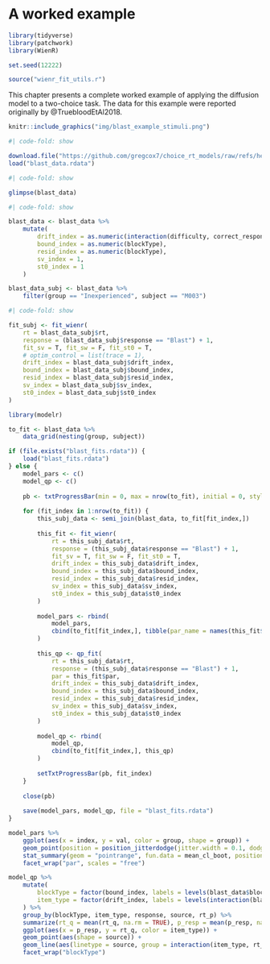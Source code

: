 # A worked example

```r
library(tidyverse)
library(patchwork)
library(WienR)

set.seed(12222)

source("wienr_fit_utils.r")
```

This chapter presents a complete worked example of applying the diffusion model to a two-choice task.  The data for this example were reported originally by @TruebloodEtAl2018.  

```r
knitr::include_graphics("img/blast_example_stimuli.png")
```

```r
#| code-fold: show

download.file("https://github.com/gregcox7/choice_rt_models/raw/refs/heads/main/data/blast_data.rdata", "blast_data.rdata")
load("blast_data.rdata")
```

```r
#| code-fold: show

glimpse(blast_data)
```

```r
#| code-fold: show

blast_data <- blast_data %>%
    mutate(
        drift_index = as.numeric(interaction(difficulty, correct_response, drop = TRUE)),
        bound_index = as.numeric(blockType),
        resid_index = as.numeric(blockType),
        sv_index = 1,
        st0_index = 1
    )

blast_data_subj <- blast_data %>%
    filter(group == "Inexperienced", subject == "M003")
```

```r
#| code-fold: show

fit_subj <- fit_wienr(
    rt = blast_data_subj$rt,
    response = (blast_data_subj$response == "Blast") + 1,
    fit_sv = T, fit_sw = F, fit_st0 = T,
    # optim_control = list(trace = 1),
    drift_index = blast_data_subj$drift_index,
    bound_index = blast_data_subj$bound_index,
    resid_index = blast_data_subj$resid_index,
    sv_index = blast_data_subj$sv_index,
    st0_index = blast_data_subj$st0_index
)
```

```r
library(modelr)

to_fit <- blast_data %>%
    data_grid(nesting(group, subject))

if (file.exists("blast_fits.rdata")) {
    load("blast_fits.rdata")
} else {
    model_pars <- c()
    model_qp <- c()
    
    pb <- txtProgressBar(min = 0, max = nrow(to_fit), initial = 0, style = 3)
    
    for (fit_index in 1:nrow(to_fit)) {
        this_subj_data <- semi_join(blast_data, to_fit[fit_index,])
        
        this_fit <- fit_wienr(
            rt = this_subj_data$rt,
            response = (this_subj_data$response == "Blast") + 1,
            fit_sv = T, fit_sw = F, fit_st0 = T,
            drift_index = this_subj_data$drift_index,
            bound_index = this_subj_data$bound_index,
            resid_index = this_subj_data$resid_index,
            sv_index = this_subj_data$sv_index,
            st0_index = this_subj_data$st0_index
        )
        
        model_pars <- rbind(
            model_pars,
            cbind(to_fit[fit_index,], tibble(par_name = names(this_fit$par), val = this_fit$par) %>% extract(par_name, into = c("par", "index"), regex = "(.+)\\[(.+)\\]"))
        )
        
        this_qp <- qp_fit(
            rt = this_subj_data$rt,
            response = (this_subj_data$response == "Blast") + 1,
            par = this_fit$par,
            drift_index = this_subj_data$drift_index,
            bound_index = this_subj_data$bound_index,
            resid_index = this_subj_data$resid_index,
            sv_index = this_subj_data$sv_index,
            st0_index = this_subj_data$st0_index
        )
        
        model_qp <- rbind(
            model_qp,
            cbind(to_fit[fit_index,], this_qp)
        )
        
        setTxtProgressBar(pb, fit_index)
    }
    
    close(pb)
    
    save(model_pars, model_qp, file = "blast_fits.rdata")
}

model_pars %>%
    ggplot(aes(x = index, y = val, color = group, shape = group)) +
    geom_point(position = position_jitterdodge(jitter.width = 0.1, dodge.width = 0.4), alpha = 0.5, size = 0.5) +
    stat_summary(geom = "pointrange", fun.data = mean_cl_boot, position = position_dodge(width = 0.4)) +
    facet_wrap("par", scales = "free")

model_qp %>%
    mutate(
        blockType = factor(bound_index, labels = levels(blast_data$blockType)),
        item_type = factor(drift_index, labels = levels(interaction(blast_data$difficulty, blast_data$correct_response, sep = " ", drop = T)))
    ) %>%
    group_by(blockType, item_type, response, source, rt_p) %>%
    summarize(rt_q = mean(rt_q, na.rm = TRUE), p_resp = mean(p_resp, na.rm = TRUE)) %>%
    ggplot(aes(x = p_resp, y = rt_q, color = item_type)) +
    geom_point(aes(shape = source)) +
    geom_line(aes(linetype = source, group = interaction(item_type, rt_p, source))) +
    facet_wrap("blockType")
```
